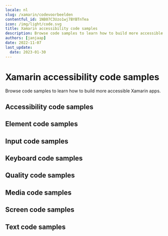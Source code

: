 ```yaml
---
locale: nl
slug: /xamarin/codevoorbeelden
contentful_id: 1NB07C3Uzo1wj7BYBTnTea
icon: /img/light/code.svg
title: Xamarin accessibility code samples
description: Browse code samples to learn how to build more accessible Xamarin apps.
authors: [janjaap]
date: 2022-11-07
last_update:
  date: 2023-01-30
---
```


# Xamarin accessibility code samples

Browse code samples to learn how to build more accessible Xamarin apps.

## Accessibility code samples

<LinkList title="List of Xamarin Accessibility Code samples" isHighlighted={true}>
  <LinkListItem url="/nl/docs/xamarin/codevoorbeelden/accessibility-action" title="- Accessibility action" pageTitle="Accessibility action on Xamarin" shortDescription="Accessibility actions provide alternative ways for users of assistive technologies to perform actions."/>
  <LinkListItem url="/nl/docs/xamarin/codevoorbeelden/accessibility-announcement" title="- Accessibility announcement" pageTitle="Accessibility announcement on Xamarin" shortDescription="Users of assistive technologies should be made aware of important changes in content through accessibility announcements."/>
  <LinkListItem url="/nl/docs/xamarin/codevoorbeelden/accessibility-dialog" title="- Accessibility dialog" pageTitle="Accessibility dialog on Xamarin" shortDescription="A dialog overlays the screen and offers one or more actions to proceed."/>
  <LinkListItem url="/nl/docs/xamarin/codevoorbeelden/accessibility-focus-indicator" title="- Accessibility focus indicator" pageTitle="Accessibility focus indicator on Xamarin" shortDescription="Users should know which element has focus when using a keyboard or assistive technology."/>
  <LinkListItem url="/nl/docs/xamarin/codevoorbeelden/accessibility-focus" title="- Accessibility focus" pageTitle="Accessibility focus on Xamarin" shortDescription="Sometimes you need to programmatically move the accessibility focus to a specific element."/>
  <LinkListItem url="/nl/docs/xamarin/codevoorbeelden/accessibility-focusability" title="- Accessibility focusability" pageTitle="Accessibility focusability on Xamarin" shortDescription="An element should indicate whether it should be focusable by assistive technologies or not."/>
  <LinkListItem url="/nl/docs/xamarin/codevoorbeelden/accessibility-group" title="- Accessibility group" pageTitle="Accessibility group on Xamarin" shortDescription="It is easier and quicker for users of assistive technologies to interact with grouped elements."/>
  <LinkListItem url="/nl/docs/xamarin/codevoorbeelden/accessibility-hint" title="- Accessibility hint" pageTitle="Accessibility hint on Xamarin" shortDescription="An accessibility hint helps users to understand what will happen after performing an action."/>
  <LinkListItem url="/nl/docs/xamarin/codevoorbeelden/accessibility-label" title="- Accessibility label" pageTitle="Accessibility label on Xamarin" shortDescription="An accessibility label helps users of assistive technologies to identify elements on the screen."/>
  <LinkListItem url="/nl/docs/xamarin/codevoorbeelden/accessibility-language" title="- Accessibility language" pageTitle="Accessibility language on Xamarin" shortDescription="When content is written in multiple languages, foreign words should ideally be indicated in their respective language."/>
  <LinkListItem url="/nl/docs/xamarin/codevoorbeelden/accessibility-link" title="- Accessibility link" pageTitle="Accessibility link on Xamarin" shortDescription="Links should be accessible for users of assistive technologies."/>
  <LinkListItem url="/nl/docs/xamarin/codevoorbeelden/accessibility-live-region" title="- Accessibility live region" pageTitle="Accessibility live region on Xamarin" shortDescription="A live region allows users of assistive technologies to receive updates whenever important information on the screen changes."/>
  <LinkListItem url="/nl/docs/xamarin/codevoorbeelden/accessibility-modal" title="- Accessibility modal" pageTitle="Accessibility modal on Xamarin" shortDescription="A modal overlays the screen with additional content."/>
  <LinkListItem url="/nl/docs/xamarin/codevoorbeelden/accessibility-name" title="- Accessibility name" pageTitle="Accessibility name on Xamarin" shortDescription="The accessibility name indicates the name used for interface elements by assistive technologies."/>
  <LinkListItem url="/nl/docs/xamarin/codevoorbeelden/accessibility-order" title="- Accessibility order" pageTitle="Accessibility order on Xamarin" shortDescription="Assistive technologies try to determine a logical accessibility order based on the placement and properties of the elements on the screen."/>
  <LinkListItem url="/nl/docs/xamarin/codevoorbeelden/accessibility-role" title="- Accessibility role" pageTitle="Accessibility role on Xamarin" shortDescription="An accessibility role helps users of assistive technologies to understand the purpose of elements on the screen."/>
  <LinkListItem url="/nl/docs/xamarin/codevoorbeelden/accessibility-state" title="- Accessibility state" pageTitle="Accessibility state on Xamarin" shortDescription="An accessibility state helps users of assistive technologies to understand the state of elements on the screen."/>
  <LinkListItem url="/nl/docs/xamarin/codevoorbeelden/accessibility-value" title="- Accessibility value" pageTitle="Accessibility value on Xamarin" shortDescription="An accessibility value helps users of assistive technologies to understand the value of elements on the screen."/>
</LinkList>

## Element code samples

<LinkList title="List of Xamarin Element Code samples" isHighlighted={true}>
  <LinkListItem url="/nl/docs/xamarin/codevoorbeelden/element-focus-change" title="- Element focus change" pageTitle="Element focus change on Xamarin" shortDescription="Whenever an element receives focus, it should not automatically trigger an event which changes context."/>
  <LinkListItem url="/nl/docs/xamarin/codevoorbeelden/element-identification" title="- Element identification" pageTitle="Element identification on Xamarin" shortDescription="Functionality that is repeated on multiple screens should use consistent identification."/>
  <LinkListItem url="/nl/docs/xamarin/codevoorbeelden/element-position" title="- Element position" pageTitle="Element position on Xamarin" shortDescription="Components that are repeated on multiple screens should have a consistent position."/>
</LinkList>

## Input code samples

<LinkList title="List of Xamarin Input Code samples" isHighlighted={true}>
  <LinkListItem url="/nl/docs/xamarin/codevoorbeelden/input-cancellation" title="- Input cancellation" pageTitle="Input cancellation on Xamarin" shortDescription="Users should be able to cancel accidental interaction."/>
  <LinkListItem url="/nl/docs/xamarin/codevoorbeelden/input-content-type" title="- Input content type" pageTitle="Input content type on Xamarin" shortDescription="Setting the content type for input fields helps user entering data."/>
  <LinkListItem url="/nl/docs/xamarin/codevoorbeelden/input-errors" title="- Input errors" pageTitle="Input errors on Xamarin" shortDescription="Users should be notified when they make input errors."/>
  <LinkListItem url="/nl/docs/xamarin/codevoorbeelden/input-gestures" title="- Input gestures" pageTitle="Input gestures on Xamarin" shortDescription="Gesture activated functionality should also be available without the use of gestures."/>
  <LinkListItem url="/nl/docs/xamarin/codevoorbeelden/input-instructions" title="- Input instructions" pageTitle="Input instructions on Xamarin" shortDescription="When a label might not describe the requested input sufficiently, you should add additional instructions."/>
  <LinkListItem url="/nl/docs/xamarin/codevoorbeelden/input-keyboard-type" title="- Input keyboard type" pageTitle="Input keyboard type on Xamarin" shortDescription="Setting the keyboard type for input fields helps user entering data."/>
  <LinkListItem url="/nl/docs/xamarin/codevoorbeelden/input-label" title="- Input label" pageTitle="Input label on Xamarin" shortDescription="Input fields should have labels so that users know what input data is expected."/>
  <LinkListItem url="/nl/docs/xamarin/codevoorbeelden/input-motion" title="- Input motion" pageTitle="Input motion on Xamarin" shortDescription="Provide an alternative way for actions activated by motion, to allow everyone to use the functionality."/>
  <LinkListItem url="/nl/docs/xamarin/codevoorbeelden/input-predictable" title="- Input predictable" pageTitle="Input predictable on Xamarin" shortDescription="Whenever a user provides input, there should be no change of context."/>
</LinkList>

## Keyboard code samples

<LinkList title="List of Xamarin Keyboard Code samples" isHighlighted={true}>
  <LinkListItem url="/nl/docs/xamarin/codevoorbeelden/keyboard-order" title="- Keyboard order" pageTitle="Keyboard order on Xamarin" shortDescription="By adjusting the keyboard order, you can provide a great experience for users that control their device using a hardware keyboard."/>
  <LinkListItem url="/nl/docs/xamarin/codevoorbeelden/keyboard-shortcuts" title="- Keyboard shortcuts" pageTitle="Keyboard shortcuts on Xamarin" shortDescription="Most people operate their smartphones with touch, but some people use an external keyboard."/>
</LinkList>

## Quality code samples

<LinkList title="List of Xamarin Quality Code samples" isHighlighted={true}>
  <LinkListItem url="/nl/docs/xamarin/codevoorbeelden/linting" title="- Linting" pageTitle="Linting on Xamarin" shortDescription="Linting is the process of running a tool which analyzes your code for potential errors."/>
</LinkList>

## Media code samples

<LinkList title="List of Xamarin Media Code samples" isHighlighted={true}>
  <LinkListItem url="/nl/docs/xamarin/codevoorbeelden/audio-control" title="- Audio control" pageTitle="Audio control on Xamarin" shortDescription="Users should be able to control audio whenever it plays automatically."/>
  <LinkListItem url="/nl/docs/xamarin/codevoorbeelden/audio-description" title="- Audio description" pageTitle="Audio description on Xamarin" shortDescription="Videos should include audio description when important visual details are shown which you cannot hear."/>
  <LinkListItem url="/nl/docs/xamarin/codevoorbeelden/live-captions" title="- Live captions" pageTitle="Live captions on Xamarin" shortDescription="Captions should be provided in real-time to enable users to understand what is being said in live videos."/>
  <LinkListItem url="/nl/docs/xamarin/codevoorbeelden/captions" title="- Captions" pageTitle="Captions on Xamarin" shortDescription="Captions should be provided to enable users to understand what is being said in videos."/>
  <LinkListItem url="/nl/docs/xamarin/codevoorbeelden/transcript" title="- Transcript" pageTitle="Transcript on Xamarin" shortDescription="Videos should contain a transcript to allow users to read what is shown in media, such as a video or podcast."/>
</LinkList>

## Screen code samples

<LinkList title="List of Xamarin Screen Code samples" isHighlighted={true}>
  <LinkListItem url="/nl/docs/xamarin/codevoorbeelden/reduced-animations" title="- Reduced animations" pageTitle="Reduced animations on Xamarin" shortDescription="Content which conveys a sense of motion can be a barrier for users."/>
  <LinkListItem url="/nl/docs/xamarin/codevoorbeelden/contrast" title="- Contrast" pageTitle="Contrast on Xamarin" shortDescription="Apps should provide enough contrast between text and its background so that it can be read by people with moderately low vision."/>
  <LinkListItem url="/nl/docs/xamarin/codevoorbeelden/dark-mode" title="- Dark mode" pageTitle="Dark mode on Xamarin" shortDescription="Dark mode darkens background colours and provides a more comfortable viewing experience in low light."/>
  <LinkListItem url="/nl/docs/xamarin/codevoorbeelden/frequent-flashes" title="- Frequent flashes" pageTitle="Frequent flashes on Xamarin" shortDescription="Rapidly flashing images or views can cause seizures for some users."/>
  <LinkListItem url="/nl/docs/xamarin/codevoorbeelden/descriptive-headers" title="- Descriptive headers" pageTitle="Descriptive headers on Xamarin" shortDescription="Screens should have descriptive headers, this helps users find specific content and orient themselves within your app."/>
  <LinkListItem url="/nl/docs/xamarin/codevoorbeelden/descriptive-labels" title="- Descriptive labels" pageTitle="Descriptive labels on Xamarin" shortDescription="Screens should have descriptive labels, these help users recognize which purpose controls have."/>
  <LinkListItem url="/nl/docs/xamarin/codevoorbeelden/screen-orientation" title="- Screen orientation" pageTitle="Screen orientation on Xamarin" shortDescription="Apps should adapt to the preferred display orientation of the user."/>
  <LinkListItem url="/nl/docs/xamarin/codevoorbeelden/reflow" title="- Reflow" pageTitle="Reflow on Xamarin" shortDescription="Content on the screen should reflow based on the users' preferences."/>
  <LinkListItem url="/nl/docs/xamarin/codevoorbeelden/search-functionality" title="- Search functionality" pageTitle="Search functionality on Xamarin" shortDescription="Users might have difficulty finding a specific screen."/>
  <LinkListItem url="/nl/docs/xamarin/codevoorbeelden/skip-content" title="- Skip content" pageTitle="Skip content on Xamarin" shortDescription="It can be helpful for users to skip repeated blocks of content."/>
  <LinkListItem url="/nl/docs/xamarin/codevoorbeelden/adjustable-timing" title="- Adjustable timing" pageTitle="Adjustable timing on Xamarin" shortDescription="Everyone, including people with disabilities, should have adequate time to interact with your app."/>
  <LinkListItem url="/nl/docs/xamarin/codevoorbeelden/screen-title" title="- Screen title" pageTitle="Screen title on Xamarin" shortDescription="Each screen should have a descriptive title, which helps users with identifying the screen."/>
</LinkList>

## Text code samples

<LinkList title="List of Xamarin Text Code samples" isHighlighted={true}>
  <LinkListItem url="/nl/docs/xamarin/codevoorbeelden/bold-text" title="- Bold text" pageTitle="Bold text on Xamarin" shortDescription="Apps should use bold text when users have indicated this as a preference in the system settings."/>
  <LinkListItem url="/nl/docs/xamarin/codevoorbeelden/text-element" title="- Text element" pageTitle="Text element on Xamarin" shortDescription="Always use text elements to display text, unless this is not possible due to styling, such as text logo's."/>
  <LinkListItem url="/nl/docs/xamarin/codevoorbeelden/localization" title="- Localization" pageTitle="Localization on Xamarin" shortDescription="Assistive technologies, such as the screen reader, use the locale for the pronunciation of utterances."/>
  <LinkListItem url="/nl/docs/xamarin/codevoorbeelden/scale-text" title="- Scale text" pageTitle="Scale text on Xamarin" shortDescription="Apps should scale text to the size specified by users in the system settings."/>
  <LinkListItem url="/nl/docs/xamarin/codevoorbeelden/text-spacing" title="- Text spacing" pageTitle="Text spacing on Xamarin" shortDescription="Content should adapt to increased spacing between lines, words, letters, and paragraphs."/>
  <LinkListItem url="/nl/docs/xamarin/codevoorbeelden/text-truncation" title="- Text truncation" pageTitle="Text truncation on Xamarin" shortDescription="Text should never get truncated in your app, even when users have enlarged their font size."/>
</LinkList>
